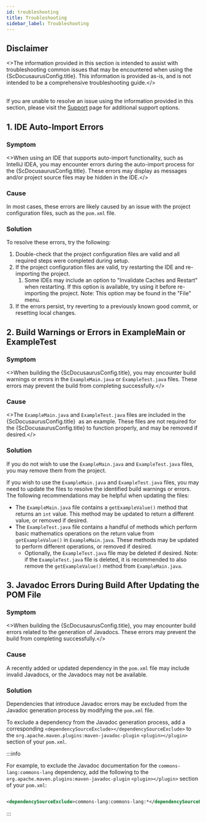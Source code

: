 ```yaml
---
id: troubleshooting
title: Troubleshooting
sidebar_label: Troubleshooting
---
```



## Disclaimer

<>The information provided in this section is intended to assist with troubleshooting common issues
that may be encountered when using the {ScDocusaurusConfig.title}. This information is provided
as-is, and is not intended to be a comprehensive troubleshooting guide.</><br/><br/>

If you are unable to resolve an issue using the information provided in this section, please
visit the [Support](03-SUPPORT.mdx) page for additional support options.

## 1. IDE Auto-Import Errors

### Symptom

<>When using an IDE that supports auto-import functionality, such as IntelliJ IDEA, you may
encounter errors during the auto-import process for the {ScDocusaurusConfig.title}. These errors
may display as messages and/or project source files may be hidden in the IDE.</><br/>

### Cause

In most cases, these errors are likely caused by an issue with the project configuration files,
such as the `pom.xml` file.

### Solution

To resolve these errors, try the following:

1. Double-check that the project configuration files are valid and all required steps were completed
   during setup.
2. If the project configuration files are valid, try restarting the IDE and re-importing the
   project.
    1. Some IDEs may include an option to "Invalidate Caches and Restart" when restarting.
       If this option is available, try using it before re-importing the project. Note: This option
       may be found in the "File" menu.
3. If the errors persist, try reverting to a previously known good commit, or resetting local
   changes.

## 2. Build Warnings or Errors in ExampleMain or ExampleTest

### Symptom

<>When building the {ScDocusaurusConfig.title}, you may encounter build warnings or errors in the
`ExampleMain.java` or `ExampleTest.java` files. These errors may prevent the build from
completing successfully.</><br/>

### Cause

<>The `ExampleMain.java` and `ExampleTest.java` files are included in the {ScDocusaurusConfig.title}
&nbsp;as an example. These files are not required for the {ScDocusaurusConfig.title} to function
properly, and may be removed if desired.</><br/>

### Solution

If you do not wish to use the `ExampleMain.java` and `ExampleTest.java` files, you may remove them
from the project.

If you wish to use the `ExampleMain.java` and `ExampleTest.java` files, you may need to update the
files to resolve the identified build warnings or errors. The following recommendations may be
helpful when updating the files:

- The `ExampleMain.java` file contains a `getExampleValue()` method that returns an `int` value.
  This method may be updated to return a different value, or removed if desired.
- The `ExampleTest.java` file contains a handful of methods which perform basic mathematics
  operations on the return value from `getExampleValue()` in `ExampleMain.java`.
  These methods may be updated to perform different operations, or removed if desired.
    - Optionally, the `ExampleTest.java` file may be deleted if desired. Note: if the
      `ExampleTest.java` file is deleted, it is recommended to also remove the `getExampleValue()`
      method from `ExampleMain.java`.

## 3. Javadoc Errors During Build After Updating the POM File

### Symptom

<>When building the {ScDocusaurusConfig.title}, you may encounter build errors related to the
generation of Javadocs. These errors may prevent the build from completing successfully.</><br/>

### Cause

A recently added or updated dependency in the `pom.xml` file may include invalid Javadocs, or the
Javadocs may not be available.

### Solution

Dependencies that introduce Javadoc errors may be excluded from the Javadoc generation process by
modifying the `pom.xml` file.

To exclude a dependency from the Javadoc generation process, add a
corresponding `<dependencySourceExclude></dependencySourceExclude>` to
the `org.apache.maven.plugins:maven-javadoc-plugin` `<plugin></plugin>` section of your `pom.xml`.

:::info

For example, to exclude the Javadoc documentation for the `commons-lang:commons-lang` dependency,
add the following to
the `org.apache.maven.plugins:maven-javadoc-plugin` `<plugin></plugin>` section of your `pom.xml`:

```xml

<dependencySourceExclude>commons-lang:commons-lang:*</dependencySourceExclude>
```

:::
